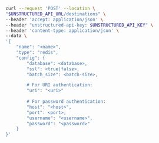 ```bash REST (Create)
curl --request 'POST' --location \
"$UNSTRUCTURED_API_URL/destinations" \
--header 'accept: application/json' \
--header "unstructured-api-key: $UNSTRUCTURED_API_KEY" \
--header 'content-type: application/json' \
--data \
'{
    "name": "<name>",
    "type": "redis",
    "config": {
        "database": <database>,
        "ssl": <true|false>,
        "batch_size": <batch-size>,

        # For URI authentication:
        "uri": "<uri>"
      
        # For password authentication:
        "host": "<host>",
        "port": <port>,
        "username": "<username>",
        "password": "<password>"   
    }
}'
```